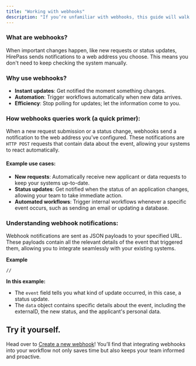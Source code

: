 ```yaml
---
title: "Working with webhooks"
description: "If you’re unfamiliar with webhooks, this guide will walk you through the essentials."
---
```


### What are webhooks?

When important changes happen, like new requests or status updates, HirePass sends notifications to a web address you choose. This means you don't need to keep checking the system manually.

### Why use webhooks?

- **Instant updates**: Get notified the moment something changes.
- **Automation**: Trigger workflows automatically when new data arrives.
- **Efficiency**: Stop polling for updates; let the information come to you.

### How webhooks **queries work** (a quick primer):

When a new request submission or a status change, webhooks send a notification to the web address you’ve configured. These notifications are `HTTP POST` requests that contain data about the event, allowing your systems to react automatically.

#### Example use cases:

- **New requests**: Automatically receive new applicant or data requests to keep your systems up-to-date.
- **Status updates**: Get notified when the status of an application changes, allowing your team to take immediate action.
- **Automated workflows**: Trigger internal workflows whenever a specific event occurs, such as sending an email or updating a database.

### Understanding webhook notifications:

Webhook notifications are sent as JSON payloads to your specified URL. These payloads contain all the relevant details of the event that triggered them, allowing you to integrate seamlessly with your existing systems.

**Example**

```
//
```

**In this example:**

- The `event` field tells you what kind of update occurred, in this case, a status update.
- The `data` object contains specific details about the event, including the externalD, the new status, and the applicant's personal data.

## Try it yourself.

Head over to [Create a new webhook](/webhooks/create-a-new-webhook)\! You’ll find that integrating webhooks into your workflow not only saves time but also keeps your team informed and proactive.